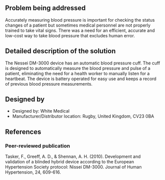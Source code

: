 {{Medical Device
|Health Topic=Maternal mortality, Cardiovascular diseases
|Classification=Diagnosis
|Scope=Commercialized
|Location=Africa, Asia, Australia, Europe, North America, South America
|Image=Nisseidm3000 m.jpg
}}
<!-- Please make sure to use the format provided below for consistency between all devices. -->
==Problem being addressed==
Accurately measuring blood pressure is important for checking the status changes of a patient but sometimes medical personnel are not properly trained to take vital signs.  There was a need for an efficient, accurate and low-cost way to take blood pressure that excludes human error.

==Detailed description of the solution==
The Nessei DM-3000 device has an automatic blood pressure cuff. The cuff is designed to automatically measure the blood pressure and pulse of a patient, eliminating the need for a health worker to manually listen for a heartbeat. The device is battery operated for easy use and keeps a record of previous blood pressure measurements.

==Designed by==
*Designed by: White Medical
*Manufacturer/Distributor location: Rugby, United Kingdom, CV23 0BA

==References==
===Peer-reviewed publication===
Tasker, F., Greeff, A. D., & Shennan, A. H. (2010). Development and validation of a blinded hybrid device according to the European Hypertension Society protocol: Nissei DM-3000. Journal of Human Hypertension, 24, 609-616.

<!-- Add relevant categories, such as [[Category:HIV]] or [[Category:Malaria]] below this line -->